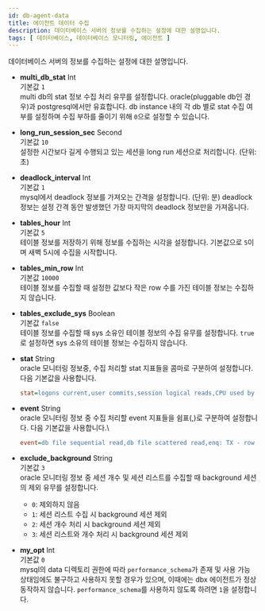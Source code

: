 ```yaml
---
id: db-agent-data
title: 에이전트 데이터 수집
description: 데이터베이스 서버의 정보를 수집하는 설정에 대한 설명입니다.
tags: [ 데이터베이스, 데이터베이스 모니터링, 에이전트 ]
---
```


데이터베이스 서버의 정보를 수집하는 설정에 대한 설명입니다.

* **multi_db_stat** <span class='type'>Int</span><br/>기본값 `1`<br/>
multi db의 stat 정보 수집 처리 유무를 설정합니다. oracle(pluggable db인 경우)과 postgresql에서만 유효합니다. db instance 내의 각 db 별로 stat 수집 여부를 설정하며 수집 부하를 줄이기 위해 `0`으로 설정할 수 있습니다.

* **long_run_session_sec** <span class='type'>Second</span><br/>기본값 `10`<br/>
설정한 시간보다 길게 수행되고 있는 세션을 long run 세션으로 처리합니다. (단위: 초)

* **deadlock_interval** <span class='type'>Int</span><br/>기본값 `1`<br/>
mysql에서 deadlock 정보를 가져오는 간격을 설정합니다. (단위: 분) deadlock 정보는 설정 간격 동안 발생했던 가장 마지막의 deadlock 정보만을 가져옵니다.

* **tables_hour** <span class='type'>Int</span><br/>기본값 `5`<br/>
테이블 정보를 저장하기 위해 정보를 수집하는 시각을 설정합니다. 기본값으로 `5`이며 새벽 5시에 수집을 시작합니다.

* **tables_min_row** <span class='type'>Int</span><br/>기본값 `10000`<br/>
테이블 정보를 수집할 때 설정한 값보다 작은 row 수를 가진 테이블 정보는 수집하지 않습니다.

* **tables_exclude_sys** <span class='type'>Boolean</span><br/>기본값 `false`<br/>
테이블 정보를 수집할 때 sys 소유인 테이블 정보의 수집 유무를 설정합니다. `true`로 설정하면 sys 소유의 테이블 정보는 수집하지 않습니다.

* **stat** <span class='type'>String</span><br/>
oracle 모니터링 정보중, 수집 처리할 stat 지표들을 콤마로 구분하여 설정합니다. 다음 기본값을 사용합니다.

  ```ini title='whatap.conf'
  stat=logons current,user commits,session logical reads,CPU used by this session,DB time,enqueue waits,physical reads,physical writes,execute count,db block changes,opened cursors current,parse count (total),parse count (hard),sorts (memory)
  ```

* **event** <span class='type'>String</span><br/>
oracle 모니터링 정보 중 수집 처리할 event 지표들을 쉼표(,)로 구분하여 설정합니다. 다음 기본값을 사용합니다.\

  ```ini title='whatap.conf'
  event=db file sequential read,db file scattered read,enq: TX - row lock contention
  ```

* **exclude_background** <span class='type'>String</span><br/>기본값 `3`<br/>
oracle 모니터링 정보 중 세션 개수 및 세션 리스트를 수집할 때 background 세션의 제외 유무를 설정합니다.
  * `0`: 제외하지 않음
  * `1`: 세션 리스트 수집 시 background 세션 제외
  * `2`: 세션 개수 처리 시 background 세션 제외
  * `3`: 세션 리스트와 개수 처리 시 background 세션 제외

* **my_opt** <span class='type'>Int</span><br/>기본값 `0`<br/>
mysql의 data 디렉토리 권한에 따라 `performance_schema`가 존재 및 사용 가능 상태임에도 불구하고 사용하지 못할 경우가 있으며, 이때에는 dbx 에이전트가 정상 동작하지 않습니다. `performance_schema`를 사용하지 않도록 하려면 `1`을 설정합니다.